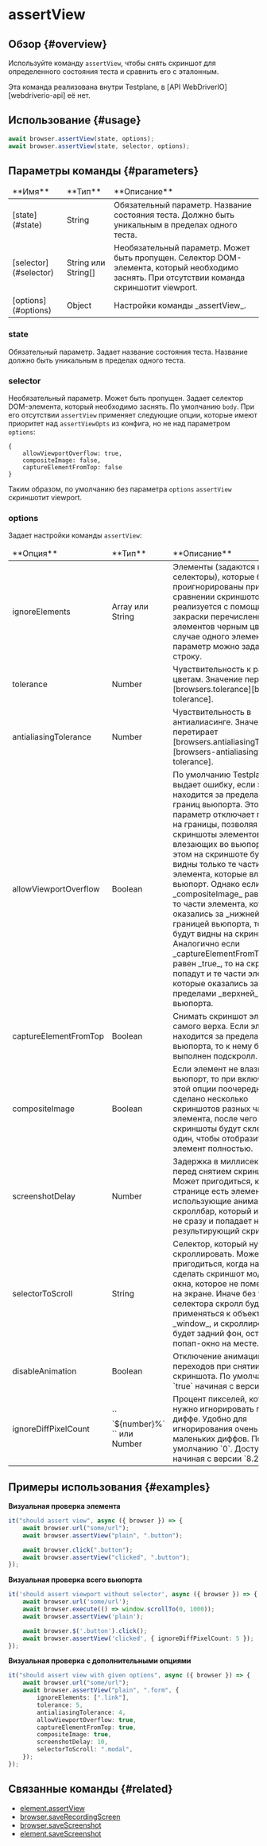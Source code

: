 
# assertView

## Обзор {#overview}

Используйте команду `assertView`, чтобы снять скриншот для определенного состояния теста и сравнить его с эталонным.

<Admonition type="info">
    Эта команда реализована внутри Testplane, в [API WebDriverIO][webdriverio-api] её нет.
</Admonition>

## Использование {#usage}

```typescript
await browser.assertView(state, options);
await browser.assertView(state, selector, options);
```

## Параметры команды {#parameters}

<table>
<thead>
<tr><td>**Имя**</td><td>**Тип**</td><td>**Описание**</td></tr>
</thead>
<tbody>
<tr><td>[state](#state)</td><td>String</td><td>Обязательный параметр. Название состояния теста. Должно быть уникальным в пределах одного теста.</td></tr>
<tr><td>[selector](#selector)</td><td>String или String[]</td><td>Необязательный параметр. Может быть пропущен. Селектор DOM-элемента, который необходимо заснять. При отсутствии команда скриншотит viewport.</td></tr>
<tr><td>[options](#options)</td><td>Object</td><td>Настройки команды _assertView_.</td></tr>

</tbody>
</table>

### state

Обязательный параметр. Задает название состояния теста. Название должно быть уникальным в пределах одного теста.

### selector

Необязательный параметр. Может быть пропущен. Задает селектор DOM-элемента, который необходимо заснять. По умолчанию `body`. При его отсутствии `assertView` применяет следующие опции, которые имеют приоритет над `assertViewOpts` из конфига, но не над параметром `options`:
```
{
    allowViewportOverflow: true,
    compositeImage: false,
    captureElementFromTop: false
}
``` 
Таким образом, по умолчанию без параметра `options` `assertView` скриншотит viewport.

### options

Задает настройки команды `assertView`:

<table>
    <thead>
        <tr>
            <td>**Опция**</td>
            <td>**Тип**</td>
            <td>**Описание**</td>
        </tr>
    </thead>
    <tbody>
        <tr>
            <td>ignoreElements</td>
            <td>Array или String</td>
            <td>
                Элементы (задаются как селекторы), которые будут проигнорированы при сравнении
                скриншотов. Игнор реализуется с помощью закраски перечисленных элементов черным
                цветом. В случае одного элемента параметр можно задавать как строку.
            </td>
        </tr>
        <tr>
            <td>tolerance</td>
            <td>Number</td>
            <td>
                Чувствительность к разнице в цветам. Значение перетирает
                [browsers.tolerance][browsers-tolerance].
            </td>
        </tr>
        <tr>
            <td>antialiasingTolerance</td>
            <td>Number</td>
            <td>
                Чувствительность в антиалиасинге. Значение перетирает
                [browsers.antialiasingTolerance][browsers-antialiasing-tolerance].
            </td>
        </tr>
        <tr>
            <td>allowViewportOverflow</td>
            <td>Boolean</td>
            <td>
                По умолчанию Testplane выдает ошибку, если элемент находится за пределами границ
                вьюпорта. Этот параметр отключает проверку на границы, позволяя снимать скриншоты
                элементов, не влезающих во вьюпорт. При этом на скриншоте будут видны только те
                части элемента, которые влезли во вьюпорт. Однако если _compositeImage_ равен
                _true_, то части элемента, которые оказались за _нижней_ границей вьюпорта, тоже
                будут видны на скриншоте. Аналогично если _captureElementFromTop_ равен _true_, то
                на скриншот попадут и те части элемента, которые оказались за пределами _верхней_
                границы вьюпорта.
            </td>
        </tr>
        <tr>
            <td>captureElementFromTop</td>
            <td>Boolean</td>
            <td>
                Снимать скриншот элемента с самого верха. Если элемент находится за пределами
                вьюпорта, то к нему будет выполнен подскролл.
            </td>
        </tr>
        <tr>
            <td>compositeImage</td>
            <td>Boolean</td>
            <td>
                Если элемент не влазит во вьюпорт, то при включении этой опции поочередно будет
                сделано несколько скриншотов разных частей элемента, после чего скриншоты будут
                склеены в один, чтобы отобразить элемент полностью.
            </td>
        </tr>
        <tr>
            <td>screenshotDelay</td>
            <td>Number</td>
            <td>
                Задержка в миллисекундах перед снятием скриншота. Может пригодиться, когда на
                странице есть элементы, использующие анимацию, или скроллбар, который исчезает не
                сразу и попадает на результирующий скриншот.
            </td>
        </tr>
        <tr>
            <td>selectorToScroll</td>
            <td>String</td>
            <td>
                Селектор, который нужно скроллировать. Может пригодиться, когда надо сделать
                скриншот модального окна, которое не помещается на экране. Иначе без указания
                селектора скролл будет применяться к объекту _window_, и скроллироваться будет
                задний фон, оставляя попап-окно на месте.
            </td>
        </tr>
        <tr>
            <td>disableAnimation</td>
            <td>Boolean</td>
            <td>
                Отключение анимаций и переходов при снятии скриншота. По умолчанию `true` начиная с
                версии `8.0.0`.
            </td>
        </tr>
        <tr>
            <td>ignoreDiffPixelCount</td>
            <td>`` `${number}%` `` или Number</td>
            <td>
                Процент пикселей, которые нужно игнорировать при диффе. Удобно для игнорирования
                очень маленьких диффов. По умолчанию `0`. Доступен начиная с версии `8.2.0`.
            </td>
        </tr>
    </tbody>
</table>

## Примеры использования {#examples}

**Визуальная проверка элемента**

```typescript
it("should assert view", async ({ browser }) => {
    await browser.url("some/url");
    await browser.assertView("plain", ".button");

    await browser.click(".button");
    await browser.assertView("clicked", ".button");
});
```

**Визуальная проверка всего вьюпорта**

```typescript
it('should assert viewport without selector', async ({ browser }) => {
    await browser.url('some/url');
    await browser.execute(() => window.scrollTo(0, 1000));
    await browser.assertView('plain'); 

    await browser.$('.button').click();
    await browser.assertView('clicked', { ignoreDiffPixelCount: 5 }); 
});
```

**Визуальная проверка с дополнительными опциями**

```typescript
it("should assert view with given options", async ({ browser }) => {
    await browser.url("some/url");
    await browser.assertView("plain", ".form", {
        ignoreElements: [".link"],
        tolerance: 5,
        antialiasingTolerance: 4,
        allowViewportOverflow: true,
        captureElementFromTop: true,
        compositeImage: true,
        screenshotDelay: 10,
        selectorToScroll: ".modal",
    });
});
```

## Связанные команды {#related}

-   [element.assertView](../../element/assertView)
-   [browser.saveRecordingScreen](../saveRecordingScreen)
-   [browser.saveScreenshot](../saveScreenshot)
-   [element.saveScreenshot](../../element/saveScreenshot)

[webdriverio-api]: https://webdriver.io/docs/api
[browsers-tolerance]: ../../../config/browsers#tolerance
[browsers-antialiasing-tolerance]: ../../../config/browsers#antialiasing_tolerance

